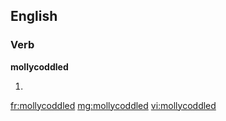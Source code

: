 ==English==

===Verb===
'''mollycoddled'''

# {{past of|mollycoddle}}

[[fr:mollycoddled]]
[[mg:mollycoddled]]
[[vi:mollycoddled]]